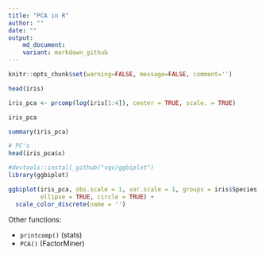 ```yaml
---
title: "PCA in R"
author: ""
date: ""
output: 
    md_document:
    variant: markdown_github
---
```


```r
knitr::opts_chunk$set(warning=FALSE, message=FALSE, comment='')
```

```r
head(iris)

iris_pca <- prcomp(log(iris[1:4]), center = TRUE, scale. = TRUE) 

iris_pca

summary(iris_pca)

# PC's 
head(iris_pca$x)

#devtools::install_github("vqv/ggbiplot")
library(ggbiplot)

ggbiplot(iris_pca, obs.scale = 1, var.scale = 1, groups = iris$Species, 
         ellipse = TRUE, circle = TRUE) + 
  scale_color_discrete(name = '')
```

Other functions:

- `printcomp()` (stats)
- `PCA()` (FactorMiner)